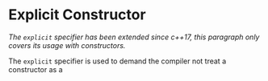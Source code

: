 # Explicit Constructor

_The `explicit` specifier has been extended since c++17, this paragraph only covers its usage with constructors._

The `explicit` specifier is used to demand the compiler not treat a constructor as a